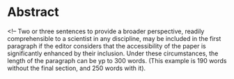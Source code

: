 # Abstract

<!-- One or two sentences providing a basic introduction to the field, comprehensible to a scientist in any discipline -->

<!-- Two to three sentences of more detailed background, comprehensible to scientists in related disciplines -->

<!-- One sentence clearly stating the general problem being addressed by this particular study -->

<!-- One sentence summarising the main result (with the words "here we show" or their equivalent) -->

<!-- Two or three sentences explaining what the main result reveals in direct comparison to what was thought to be the case previously, or how the main result adds to previous knowledge -->

<!-- One or two sentences to put the results into a more general context -->

<!-- Two or three sentences to provide a broader perspective, readily comprehensible to a scientist in any discipline, may be included in the first paragraph if the editor considers that the accessibility of the paper is significantly enhanced by their inclusion. Under these circumstances, the length of the paragraph can be yp to 300 words. (This example is 190 words without the final section, and 250 words with it).
